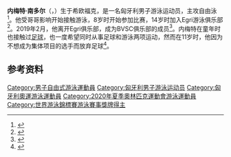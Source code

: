 {{NoteTA|G1=Aquatics}}
{{Infobox swimmer
| name           = 内梅特·南多尔
| image          = 
| caption        = 
| fullname       = 
| nicknames      = 
| nationality    = {{HUN}}
| strokes        = [[自由泳|自由泳]]
| club           = Egri Úszó Klub
| collegeteam    = 
| birth_date     = {{birth date and age|1999|11|19|df=yes}}
| birth_place    = {{HUN}}[[希欧福克|希欧福克]]
| death_date     = 
| death_place    = 
| height         = 
| weight         = 
| medaltemplates = 
{{MedalSport|男子[[游泳|游泳]]}}
{{MedalCountry|{{HUN}}}}
{{MedalCompetition|[[世界游泳锦标赛|世界游泳锦标赛]]}}
{{MedalBronze|[[2017年世界游泳锦标赛|2017 布达佩斯]]|[[2017年世界游泳锦标赛游泳比赛|4×100米自由泳接力]]}}
{{MedalCompetition|[[世界青年游泳锦标赛|世界青年游泳锦标赛]]}}
{{MedalGold|[[2017年世界青年游泳锦标赛|2017 印第安纳波利斯]]|4×100米自由泳接力}}
{{MedalGold|2017 印第安纳波利斯|4×200米自由泳接力}}
{{MedalSilver|2017 印第安纳波利斯|100米自由泳}}
{{MedalSilver|2017 印第安纳波利斯|200米自由泳}}
{{MedalCompetition|欧洲青年游泳锦标赛}}
{{MedalGold|2017 内坦亚|100米自由泳}}
{{MedalGold|2017 内坦亚|4×200米自由泳接力}}
{{MedalGold|2017 内坦亚|男女混合4×100米自由泳接力}}
{{MedalSilver|2016 霍德梅泽瓦|男女混合4×100米自由泳接力}}
{{MedalSilver|2017 内坦亚|200米自由泳}}
{{MedalSilver|2017 内坦亚|4×100米自由泳接力}}
}}
'''内梅特·南多尔'''（{{lang-hu|Németh Nándor}}，{{bd|1999年|11月19日||}}）生于希欧福克，是一名匈牙利男子游泳运动员，主攻自由泳<ref>{{cite web|url=https://musz.hu/dt_team/nemeth-nandor/|script-title=hu:Németh Nándor|work={{lang|hu|Magyar Úszó Szövetség}}|accessdate=2020-07-27|archiveurl=https://web.archive.org/web/20201020150628/https://musz.hu/dt_team/nemeth-nandor/|archivedate=2020-10-20|dead-url=no}}</ref>。他受哥哥影响开始接触游泳，8岁时开始参加比赛，14岁时加入Egri游泳俱乐部<ref>{{cite web|url=https://www.szentkiralyi.hu/tehetsegek/nemeth-nandor/|script-title=hu:Németh Nándor|work={{lang|hu|Szentkirályi Tehetségprogram}}|accessdate=2020-07-26|archiveurl=https://web.archive.org/web/20200803182259/https://www.szentkiralyi.hu/tehetsegek/nemeth-nandor/|archivedate=2020-08-03|dead-url=no}}</ref>。2019年2月，他离开Egri俱乐部，成为BVSC俱乐部的成员<ref>{{cite web|url=http://www.nemzetisport.hu/uszas/uszas-cseh-laszloval-az-elen-bemutatta-uj-igazolasait-a-bvsc-zuglo-2683777|script-title=hu:Úszás: Cseh Lászlóval az élen bemutatta új igazolásait a BVSC|publisher={{lang|hu|Nemzeti Sport}}|date=2019-02-12|accessdate=2020-07-27|archiveurl=https://web.archive.org/web/20190420184918/http://www.nemzetisport.hu/uszas/uszas-cseh-laszloval-az-elen-bemutatta-uj-igazolasait-a-bvsc-zuglo-2683777|archivedate=2019-04-20|dead-url=no}}</ref>。内梅特在童年时也接触过[[足球|足球]]，也一度希望同时从事足球和游泳两项运动，然而在11岁时，他因为不想成为集体项目的选手而放弃足球<ref>{{cite web|url=https://m4sport.hu/uszas/cikk/2018/04/05/nemeth-nandor-a-gyorsuszas-nagyjai-koze-vagyik/|script-title=hu:Németh Nándor feladta a leckét a gyorsúszás nagyjainak|publisher=M4 Sport|date=2018-04-05|accessdate=2020-07-27|archiveurl=https://web.archive.org/web/20200727062923/https://m4sport.hu/uszas/cikk/2018/04/05/nemeth-nandor-a-gyorsuszas-nagyjai-koze-vagyik/|archivedate=2020-07-27|dead-url=no}}</ref>。

==参考资料==
{{reflist}}
{{Authority control}}

{{DEFAULTSORT:Nemeth, Nandor}}
[[Category:男子自由式游泳運動員|Category:男子自由式游泳運動員]]
[[Category:匈牙利男子游泳运动员|Category:匈牙利男子游泳运动员]]
[[Category:匈牙利奧運游泳運動員|Category:匈牙利奧運游泳運動員]]
[[Category:2020年夏季奧林匹克運動會游泳運動員|Category:2020年夏季奧林匹克運動會游泳運動員]]
[[Category:世界游泳錦標賽游泳賽事獎牌得主|Category:世界游泳錦標賽游泳賽事獎牌得主]]